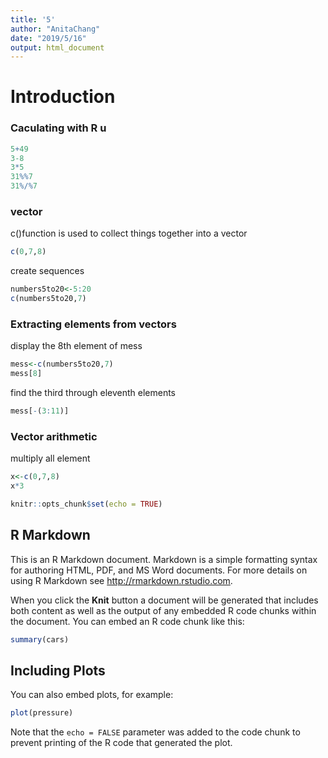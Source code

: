 ```yaml
---
title: '5'
author: "AnitaChang"
date: "2019/5/16"
output: html_document
---
```

# Introduction
### Caculating with R u
```r
5+49
3-8
3*5
31%%7
31%/%7
```

###  vector

c()function is used to collect things together into a vector
```r
c(0,7,8)
```
create sequences
```r
numbers5to20<-5:20
c(numbers5to20,7)
```

###  Extracting elements from vectors

display the 8th element of mess
```r
mess<-c(numbers5to20,7)
mess[8]
```

find the third through eleventh elements
```r
mess[-(3:11)]
```

###  Vector arithmetic

multiply all element
```r
x<-c(0,7,8)
x*3
```


```r
knitr::opts_chunk$set(echo = TRUE)
```

## R Markdown

This is an R Markdown document. Markdown is a simple formatting syntax for authoring HTML, PDF, and MS Word documents. For more details on using R Markdown see <http://rmarkdown.rstudio.com>.

When you click the **Knit** button a document will be generated that includes both content as well as the output of any embedded R code chunks within the document. You can embed an R code chunk like this:

```r
summary(cars)
```

## Including Plots

You can also embed plots, for example:

```r
plot(pressure)
```

Note that the `echo = FALSE` parameter was added to the code chunk to prevent printing of the R code that generated the plot.
